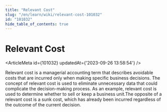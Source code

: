 ```yaml
---
title: "Relevant Cost"
slug: "/en/learn/wiki/relevant-cost-101032"
id: "101032"
hide_table_of_contents: true
---
```



# Relevant Cost

<ArticleMeta id={101032} updatedAt={'2023-09-26 13:58:54'} />
<div className='border-solid border-b border-t-0 my-4 border-[var(--ifm-color-gray-300)]' />

Relevant cost is a managerial accounting term that describes avoidable costs that are incurred only when making specific business decisions. The concept of relevant cost is used to eliminate unnecessary data that could complicate the decision-making process. As an example, relevant cost is used to determine whether to sell or keep a business unit.The opposite of a relevant cost is a sunk cost, which has already been incurred regardless of the outcome of the current decision.
